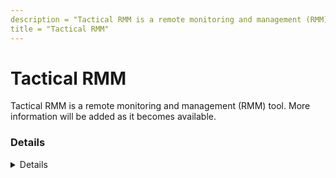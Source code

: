 ```yaml
---
description = "Tactical RMM is a remote monitoring and management (RMM) tool. More information will be added as it becomes available."
title = "Tactical RMM"
---
```




# Tactical RMM

Tactical RMM is a remote monitoring and management (RMM) tool. More information will be added as it becomes available.

### Details
<Details author={""}
         category={""}
         created={""}
         website={""}
         lastModified={"2024-02-14"}
         privileges={""}
         free={ false }
         verification={ false }
/>

#### Installation Paths
<Card code={ ["tacticalrmm.exe", "tacticalrmm.exe"] }/>





### Forensic Artifacts




#### Network Artifacts
<EuiSpacer size="xl"/>
<NetworkArtifactsTable data={ [{"Description": "Known remote domains", "Domains": ["login.tailscale.com", "login.tailscale.com", "docs.tacticalrmm.com"], "Ports": []}] }/>




### Detections
- Detects potential network activity of Tactical RMM RMM tool
  - [Sigma Rule](https://github.com/magicsword-io/LOLRMM/blob/main/detections/sigma/tactical_rmm_network_sigma.yml)
- Detects potential processes activity of Tactical RMM RMM tool
  - [Sigma Rule](https://github.com/magicsword-io/LOLRMM/blob/main/detections/sigma/tactical_rmm_processes_sigma.yml)

### References
- [docs.tacticalrmm.com](docs.tacticalrmm.com)

